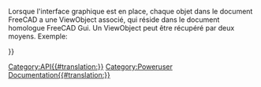 <languages/>
{{VeryImportantMessage|(octobre 2019) Ne pas éditer cette page. L'information est incomplète et obsolète. Pour la dernière API, voir la [https://www.freecadweb.org/api documentation de l'API générée automatiquement], ou générez la documentation vous-même, voir [[Source documentation/fr|Documentation du code source]].}}

Lorsque l'interface graphique est en place, chaque objet dans le document FreeCAD a une ViewObject associé, qui réside dans le document  homologue FreeCAD Gui. Un ViewObject peut être récupéré par deux moyens. Exemple:
{{Code|code=
myViewObj = FreeCAD.ActiveDocument.myObjectName.ViewObject
myViewObj = FreeCADGui.ActiveDocument.myObjectName
print myViewObj.IV
}}

{{APIProperty | Annotation | le nœud d'annotation d'une vue Object}}
{{APIProperty | Boîte englobante | la boîte englobante}}
{{APIProperty | Contenu | une représentation XML des propriétés d'un ViewObject}}
{{APIProperty | DisplayMode | le mode d'affichage actuel}}
{{APIProperty | IV | une représentation Inventeur du ViewObject}}
{{APIProperty | objet | L'objet de ce ViewObject FreeCAD Document associé}}
{{APIProperty | PropertiesList | une liste de propriétés de ce ViewObject}}
{{APIProperty | RootNode | le nœud Inventeur de cette ViewObject (objet pivy.coin)}}
{{APIProperty | sélectionnable | True si l'objet est sélectionnable}}
{{APIProperty | Type | le type de cette ViewObject}}
{{APIProperty | Visibilité | Vrai si le ViewObject est visible}}
{{APIFunction | getAllDerivedFrom | | | toutes descentences de cet objet}}
{{APIFunction | getDocumentationOfProperty | | | la chaîne de documentation de la propriété de cette classe}}
{{APIFunction | getGroupOfProperty | | | le nom du groupe qui la propriété appartient à cette classe. Les biens immobiliers triés en groupes nommés differnt pour plus de commodité.}}
{{APIFunction | getPropertyByName | | |. La valeur d'une propriété nommée}}
{{APIFunction | getTypeOfProperty | | | le type d'une propriété nommée. Cela peut être (Hidden, ReadOnly, Output) ou toute combinaison.}}
{{APIFunction | hide | | Masque l'objet |.}}
{{APIFunction | isDerivedFrom | chaîne | Vérifie si cet objet est dérivé du type d'objet donné | vrai si le type donné est un père}}
{{APIFunction | isVisible | | Vérifie si l'objet est visible | un booléen}}
{{APIFunction | listDisplayModes | | Affiche une liste de tous les modes d'affichage | liste}}
{{APIFunction | setTransformation | coin.SoTransform | Définit une transformation sur le nœud Inventor | rien}}
{{APIFunction | spectacle | | Indique si l'objet est caché | rien}}
{{APIFunction | toString | | | une représentation de chaîne du nœud Inventor}}
{{APIFunction | Mise à jour | | Mise à jour de la  vue de représentation  de l'objet |}}

{{Userdocnavi{{#translation:}}}}
[[Category:API{{#translation:}}]]
[[Category:Poweruser Documentation{{#translation:}}]]
{{clear}}